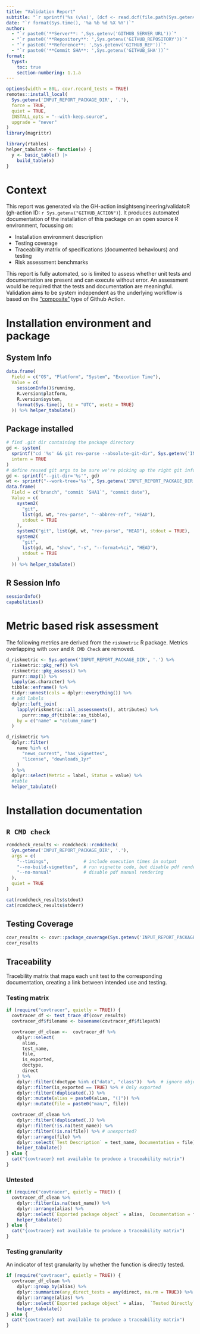 ```yaml
---
title: "Validation Report"
subtitle: "`r sprintf('%s (v%s)', (dcf <- read.dcf(file.path(Sys.getenv('INPUT_REPORT_PACKAGE_DIR', '.'), 'DESCRIPTION')))[,'Package'], dcf[,'Version'])`"
date: "`r format(Sys.time(), '%a %b %d %X %Y')`"
author:
  - "`r paste0('**Server**: ',Sys.getenv('GITHUB_SERVER_URL'))`"
  - "`r paste0('**Repository**: ',Sys.getenv('GITHUB_REPOSITORY'))`"
  - "`r paste0('**Reference**: ',Sys.getenv('GITHUB_REF'))`"
  - "`r paste0('**Commit SHA**: ',Sys.getenv('GITHUB_SHA'))`"
format:
  typst:
    toc: true
    section-numbering: 1.1.a
---
```


```r
options(width = 80L, covr.record_tests = TRUE)
remotes::install_local(
  Sys.getenv('INPUT_REPORT_PACKAGE_DIR', '.'),
  force = TRUE,
  quiet = TRUE,
  INSTALL_opts = "--with-keep.source",
  upgrade = "never"
)
library(magrittr)

library(rtables)
helper_tabulate <- function(x) {
  y <- basic_table() |>
    build_table(x)
}
```

# Context

This report was generated via the GH-action insightsengineering/validatoR (gh-action ID: `r Sys.getenv("GITHUB_ACTION")`). It produces automated
documentation of the installation of this package on an open source R environment, focussing on:

- Installation environment description
- Testing coverage
- Traceability matrix of specifications (documented behaviours) and testing
- Risk assessment benchmarks

This report is fully automated, so is limited to assess whether unit tests and documentation are present and can execute without error. An assessment would be required that the tests and documentation are meaningful. Validation aims to be system independent as the underlying workflow is based on the ["composite"](https://docs.github.com/en/actions/creating-actions/creating-a-composite-action) type of Github Action.

# Installation environment and package

## System Info

```r
data.frame(
  Field = c("OS", "Platform", "System", "Execution Time"),
  Value = c(
    sessionInfo()$running,
    R.version$platform,
    R.version$system,
    format(Sys.time(), tz = "UTC", usetz = TRUE)
  )) %>% helper_tabulate()
```

## Package installed

```r
# find .git dir containing the package directory
gd <- system(
  sprintf("cd '%s' && git rev-parse --absolute-git-dir", Sys.getenv('INPUT_REPORT_PACKAGE_DIR', '.')),
  intern = TRUE
)
# define reused git args to be sure we're picking up the right git info
gd <- sprintf("--git-dir='%s'", gd)
wt <- sprintf("--work-tree='%s'", Sys.getenv('INPUT_REPORT_PACKAGE_DIR', '.'))
data.frame(
  Field = c("branch", "commit `SHA1`", "commit date"),
  Value = c(
    system2(
      "git",
      list(gd, wt, "rev-parse", "--abbrev-ref", "HEAD"),
      stdout = TRUE
    ),
    system2("git", list(gd, wt, "rev-parse", "HEAD"), stdout = TRUE),
    system2(
      "git",
      list(gd, wt, "show", "-s", "--format=%ci", "HEAD"),
      stdout = TRUE
    )
  )) %>% helper_tabulate()
```

## R Session Info

```r
sessionInfo()
capabilities()
```

# Metric based risk assessment

The following metrics are derived from the `riskmetric` R package. Metrics overlapping with `covr` and `R CMD Check` are removed.

```r
d_riskmetric <- Sys.getenv('INPUT_REPORT_PACKAGE_DIR', '.') %>%
  riskmetric::pkg_ref() %>%
  riskmetric::pkg_assess() %>%
  purrr::map(1) %>%
  lapply(as.character) %>%
  tibble::enframe() %>%
  tidyr::unnest(cols = dplyr::everything()) %>%
  # add labels
  dplyr::left_join(
    lapply(riskmetric::all_assessments(), attributes) %>%
      purrr::map_df(tibble::as_tibble),
    by = c("name" = "column_name")
  )

d_riskmetric %>%
  dplyr::filter(
    name %in% c(
      "news_current", "has_vignettes",
      "license", "downloads_1yr"
    )
  ) %>%
  dplyr::select(Metric = label, Status = value) %>%
  #table
  helper_tabulate()
```

# Installation documentation

## `R CMD check`

```r
rcmdcheck_results <- rcmdcheck::rcmdcheck(
  Sys.getenv('INPUT_REPORT_PACKAGE_DIR', '.'),
  args = c(
    "--timings",             # include execution times in output
    "--no-build-vignettes",  # run vignette code, but disable pdf rendering
    "--no-manual"            # disable pdf manual rendering
  ),
  quiet = TRUE
)

cat(rcmdcheck_results$stdout)
cat(rcmdcheck_results$stderr)
```

## Testing Coverage

```r
covr_results <- covr::package_coverage(Sys.getenv('INPUT_REPORT_PACKAGE_DIR', '.'))
covr_results
```

## Traceability

Tracebility matrix that maps each unit test to the corresponding documentation, creating a link
between intended use and testing.

### Testing matrix

```r
if (require("covtracer", quietly = TRUE)) {
  covtracer_df <- test_trace_df(covr_results)
  covtracer_df$filename <- basename(covtracer_df$filepath)

  covtracer_df_clean <-  covtracer_df %>%
    dplyr::select(
      alias,
      test_name,
      file,
      is_exported,
      doctype,
      direct
    ) %>%
    dplyr::filter(!doctype %in% c("data", "class"))  %>%  # ignore objects without testable code
    dplyr::filter(is_exported == TRUE) %>% # Only exported
    dplyr::filter(!duplicated(.)) %>%
    dplyr::mutate(alias = paste0(alias, "()")) %>%
    dplyr::mutate(file = paste0("man/", file))

  covtracer_df_clean %>%
    dplyr::filter(!duplicated(.)) %>%
    dplyr::filter(!is.na(test_name)) %>%
    dplyr::filter(!is.na(file)) %>% # unexported?
    dplyr::arrange(file) %>%
    dplyr::select(`Test Description` = test_name, Documentation = file) %>%
    helper_tabulate()
} else {
  cat("{covtracer} not available to produce a traceability matrix")
}
```

### Untested

```r
if (require("covtracer", quietly = TRUE)) {
  covtracer_df_clean %>%
    dplyr::filter(is.na(test_name)) %>%
    dplyr::arrange(alias) %>%
    dplyr::select(`Exported package object` = alias,  Documentation = file) %>%
    helper_tabulate()
} else {
  cat("{covtracer} not available to produce a traceability matrix")
}
```

### Testing granularity

An indicator of test granularity by whether the function is directly tested.

```r
if (require("covtracer", quietly = TRUE)) {
  covtracer_df_clean %>%
    dplyr::group_by(alias) %>%
    dplyr::summarize(any_direct_tests = any(direct, na.rm = TRUE)) %>%
    dplyr::arrange(alias) %>%
    dplyr::select(`Exported package object` = alias,  `Tested Directly` = any_direct_tests) %>%
    helper_tabulate()
} else {
  cat("{covtracer} not available to produce a traceability matrix")
}
```
